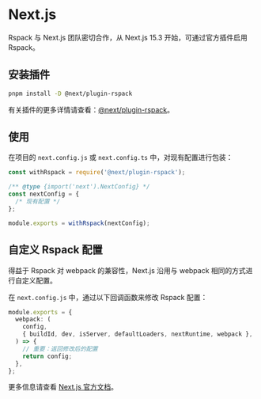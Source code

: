 # Next.js

Rspack 与 Next.js 团队密切合作，从 Next.js 15.3 开始，可通过官方插件启用 Rspack。

## 安装插件

```bash
pnpm install -D @next/plugin-rspack
```

有关插件的更多详情请查看：[@next/plugin-rspack](https://www.npmjs.com/package/@next/plugin-rspack)。

## 使用

在项目的 `next.config.js` 或 `next.config.ts` 中，对现有配置进行包装：

```ts title="next.config.js"
const withRspack = require('@next/plugin-rspack');

/** @type {import('next').NextConfig} */
const nextConfig = {
  /* 现有配置 */
};

module.exports = withRspack(nextConfig);
```

## 自定义 Rspack 配置

得益于 Rspack 对 webpack 的兼容性，Next.js 沿用与 webpack 相同的方式进行自定义配置。

在 `next.config.js` 中，通过以下回调函数来修改 Rspack 配置：

```ts title="next.config.js"
module.exports = {
  webpack: (
    config,
    { buildId, dev, isServer, defaultLoaders, nextRuntime, webpack },
  ) => {
    // 重要：返回修改后的配置
    return config;
  },
};
```

更多信息请查看 [Next.js 官方文档](https://nextjs.org/docs/app/api-reference/config/next-config-js/webpack)。
